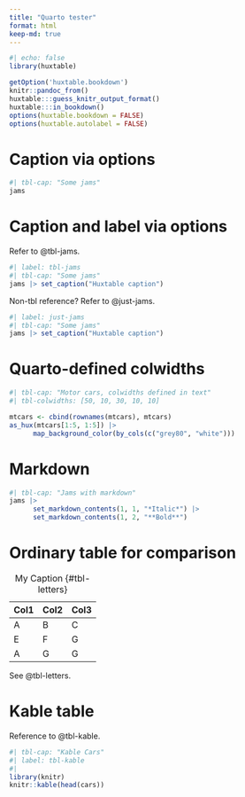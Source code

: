 ```yaml
---
title: "Quarto tester"
format: html
keep-md: true
---
```



```r
#| echo: false
library(huxtable)

```



```r
getOption('huxtable.bookdown')
knitr::pandoc_from()
huxtable:::guess_knitr_output_format()
huxtable:::in_bookdown()
options(huxtable.bookdown = FALSE)
options(huxtable.autolabel = FALSE)
```

# Caption via options

```r
#| tbl-cap: "Some jams"
jams
```

# Caption and label via options

Refer to @tbl-jams.

```r
#| label: tbl-jams
#| tbl-cap: "Some jams"
jams |> set_caption("Huxtable caption")
```



Non-tbl reference? Refer to @just-jams.

```r
#| label: just-jams
#| tbl-cap: "Some jams"
jams |> set_caption("Huxtable caption")
```

# Quarto-defined colwidths

```r
#| tbl-cap: "Motor cars, colwidths defined in text"
#| tbl-colwidths: [50, 10, 30, 10, 10]

mtcars <- cbind(rownames(mtcars), mtcars)
as_hux(mtcars[1:5, 1:5]) |> 
      map_background_color(by_cols(c("grey80", "white")))
```

# Markdown

```r
#| tbl-cap: "Jams with markdown"
jams |> 
      set_markdown_contents(1, 1, "*Italic*") |>
      set_markdown_contents(1, 2, "**Bold**")
```

# Ordinary table for comparison

| Col1 | Col2 | Col3 |
|------|------|------|
| A    | B    | C    |
| E    | F    | G    |
| A    | G    | G    |

: My Caption {#tbl-letters}

See @tbl-letters.

# Kable table

Reference to @tbl-kable.

```r
#| tbl-cap: "Kable Cars"
#| label: tbl-kable
#| 
library(knitr)
knitr::kable(head(cars))
```
